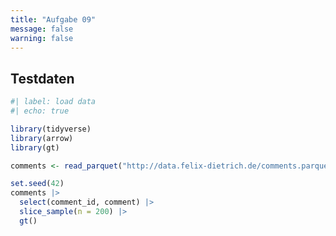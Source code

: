 ```yaml
---
title: "Aufgabe 09"
message: false
warning: false
---
```


## Testdaten

```r
#| label: load data
#| echo: true

library(tidyverse)
library(arrow)
library(gt)

comments <- read_parquet("http://data.felix-dietrich.de/comments.parquet.gzip")

set.seed(42)
comments |> 
  select(comment_id, comment) |> 
  slice_sample(n = 200) |> 
  gt()
```

